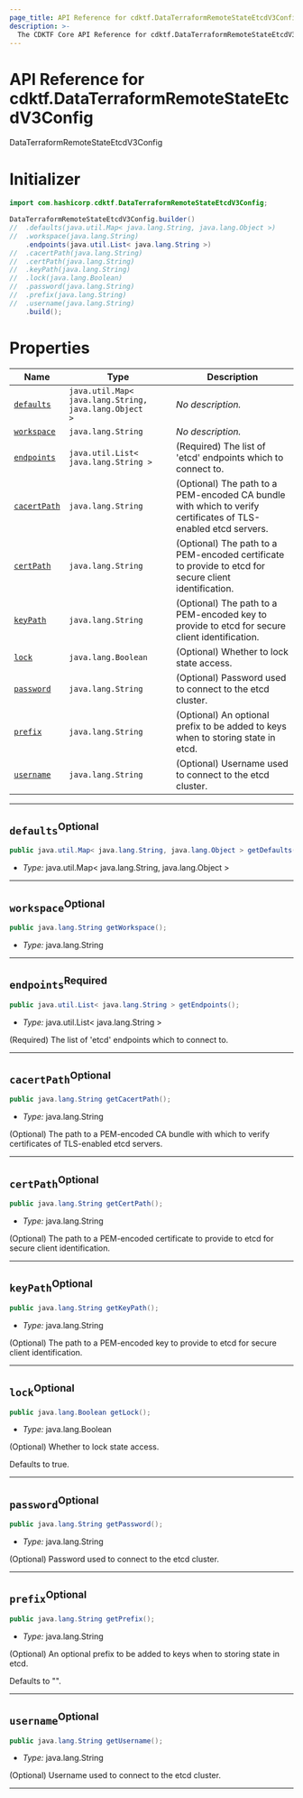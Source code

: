 ```yaml
---
page_title: API Reference for cdktf.DataTerraformRemoteStateEtcdV3Config
description: >-
  The CDKTF Core API Reference for cdktf.DataTerraformRemoteStateEtcdV3Config.
---
```


<!-- This file is generated through yarn generate-docs -->

# API Reference for cdktf.DataTerraformRemoteStateEtcdV3Config

   DataTerraformRemoteStateEtcdV3Config <a name="DataTerraformRemoteStateEtcdV3Config" id="cdktf.DataTerraformRemoteStateEtcdV3Config"></a>
  
  # Initializer <a name="Initializer" id="cdktf.DataTerraformRemoteStateEtcdV3Config.Initializer"></a>
  
  ```java
  import com.hashicorp.cdktf.DataTerraformRemoteStateEtcdV3Config;
  
  DataTerraformRemoteStateEtcdV3Config.builder()
  //  .defaults(java.util.Map< java.lang.String, java.lang.Object >)
  //  .workspace(java.lang.String)
      .endpoints(java.util.List< java.lang.String >)
  //  .cacertPath(java.lang.String)
  //  .certPath(java.lang.String)
  //  .keyPath(java.lang.String)
  //  .lock(java.lang.Boolean)
  //  .password(java.lang.String)
  //  .prefix(java.lang.String)
  //  .username(java.lang.String)
      .build();
  ```
  
  # Properties <a name="Properties" id="Properties"></a>
  
  | **Name** | **Type** | **Description** |
  | --- | --- | --- |
  | <code><a href="#cdktf.DataTerraformRemoteStateEtcdV3Config.property.defaults">defaults</a></code> | <code>java.util.Map< java.lang.String, java.lang.Object ></code> | *No description.* |
  | <code><a href="#cdktf.DataTerraformRemoteStateEtcdV3Config.property.workspace">workspace</a></code> | <code>java.lang.String</code> | *No description.* |
  | <code><a href="#cdktf.DataTerraformRemoteStateEtcdV3Config.property.endpoints">endpoints</a></code> | <code>java.util.List< java.lang.String ></code> | (Required) The list of 'etcd' endpoints which to connect to. |
  | <code><a href="#cdktf.DataTerraformRemoteStateEtcdV3Config.property.cacertPath">cacertPath</a></code> | <code>java.lang.String</code> | (Optional) The path to a PEM-encoded CA bundle with which to verify certificates of TLS-enabled etcd servers. |
  | <code><a href="#cdktf.DataTerraformRemoteStateEtcdV3Config.property.certPath">certPath</a></code> | <code>java.lang.String</code> | (Optional) The path to a PEM-encoded certificate to provide to etcd for secure client identification. |
  | <code><a href="#cdktf.DataTerraformRemoteStateEtcdV3Config.property.keyPath">keyPath</a></code> | <code>java.lang.String</code> | (Optional) The path to a PEM-encoded key to provide to etcd for secure client identification. |
  | <code><a href="#cdktf.DataTerraformRemoteStateEtcdV3Config.property.lock">lock</a></code> | <code>java.lang.Boolean</code> | (Optional) Whether to lock state access. |
  | <code><a href="#cdktf.DataTerraformRemoteStateEtcdV3Config.property.password">password</a></code> | <code>java.lang.String</code> | (Optional) Password used to connect to the etcd cluster. |
  | <code><a href="#cdktf.DataTerraformRemoteStateEtcdV3Config.property.prefix">prefix</a></code> | <code>java.lang.String</code> | (Optional) An optional prefix to be added to keys when to storing state in etcd. |
  | <code><a href="#cdktf.DataTerraformRemoteStateEtcdV3Config.property.username">username</a></code> | <code>java.lang.String</code> | (Optional) Username used to connect to the etcd cluster. |
  
  ---
  
  ## `defaults`<sup>Optional</sup> <a name="defaults" id="cdktf.DataTerraformRemoteStateEtcdV3Config.property.defaults"></a>
  
  ```java
  public java.util.Map< java.lang.String, java.lang.Object > getDefaults();
  ```
  
  - *Type:* java.util.Map< java.lang.String, java.lang.Object >
  
  ---
  
  ## `workspace`<sup>Optional</sup> <a name="workspace" id="cdktf.DataTerraformRemoteStateEtcdV3Config.property.workspace"></a>
  
  ```java
  public java.lang.String getWorkspace();
  ```
  
  - *Type:* java.lang.String
  
  ---
  
  ## `endpoints`<sup>Required</sup> <a name="endpoints" id="cdktf.DataTerraformRemoteStateEtcdV3Config.property.endpoints"></a>
  
  ```java
  public java.util.List< java.lang.String > getEndpoints();
  ```
  
  - *Type:* java.util.List< java.lang.String >
  
  (Required) The list of 'etcd' endpoints which to connect to.
  
  ---
  
  ## `cacertPath`<sup>Optional</sup> <a name="cacertPath" id="cdktf.DataTerraformRemoteStateEtcdV3Config.property.cacertPath"></a>
  
  ```java
  public java.lang.String getCacertPath();
  ```
  
  - *Type:* java.lang.String
  
  (Optional) The path to a PEM-encoded CA bundle with which to verify certificates of TLS-enabled etcd servers.
  
  ---
  
  ## `certPath`<sup>Optional</sup> <a name="certPath" id="cdktf.DataTerraformRemoteStateEtcdV3Config.property.certPath"></a>
  
  ```java
  public java.lang.String getCertPath();
  ```
  
  - *Type:* java.lang.String
  
  (Optional) The path to a PEM-encoded certificate to provide to etcd for secure client identification.
  
  ---
  
  ## `keyPath`<sup>Optional</sup> <a name="keyPath" id="cdktf.DataTerraformRemoteStateEtcdV3Config.property.keyPath"></a>
  
  ```java
  public java.lang.String getKeyPath();
  ```
  
  - *Type:* java.lang.String
  
  (Optional) The path to a PEM-encoded key to provide to etcd for secure client identification.
  
  ---
  
  ## `lock`<sup>Optional</sup> <a name="lock" id="cdktf.DataTerraformRemoteStateEtcdV3Config.property.lock"></a>
  
  ```java
  public java.lang.Boolean getLock();
  ```
  
  - *Type:* java.lang.Boolean
  
  (Optional) Whether to lock state access.
  
  Defaults to true.
  
  ---
  
  ## `password`<sup>Optional</sup> <a name="password" id="cdktf.DataTerraformRemoteStateEtcdV3Config.property.password"></a>
  
  ```java
  public java.lang.String getPassword();
  ```
  
  - *Type:* java.lang.String
  
  (Optional) Password used to connect to the etcd cluster.
  
  ---
  
  ## `prefix`<sup>Optional</sup> <a name="prefix" id="cdktf.DataTerraformRemoteStateEtcdV3Config.property.prefix"></a>
  
  ```java
  public java.lang.String getPrefix();
  ```
  
  - *Type:* java.lang.String
  
  (Optional) An optional prefix to be added to keys when to storing state in etcd.
  
  Defaults to "".
  
  ---
  
  ## `username`<sup>Optional</sup> <a name="username" id="cdktf.DataTerraformRemoteStateEtcdV3Config.property.username"></a>
  
  ```java
  public java.lang.String getUsername();
  ```
  
  - *Type:* java.lang.String
  
  (Optional) Username used to connect to the etcd cluster.
  
  ---
  
